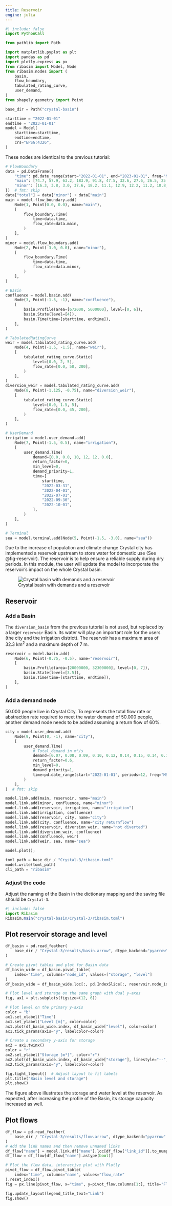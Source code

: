 ```yaml
---
title: Reservoir
engine: julia
---
```


```julia
#| include: false
import PythonCall
```

```python
from pathlib import Path

import matplotlib.pyplot as plt
import pandas as pd
import plotly.express as px
from ribasim import Model, Node
from ribasim.nodes import (
    basin,
    flow_boundary,
    tabulated_rating_curve,
    user_demand,
)
from shapely.geometry import Point
```

```python
base_dir = Path("crystal-basin")

starttime = "2022-01-01"
endtime = "2023-01-01"
model = Model(
    starttime=starttime,
    endtime=endtime,
    crs="EPSG:4326",
)
```

These nodes are identical to the previous tutorial:

```python
# FlowBoundary
data = pd.DataFrame({
    "time": pd.date_range(start="2022-01-01", end="2023-01-01", freq="MS"),
    "main": [74.7, 57.9, 63.2, 183.9, 91.8, 47.5, 32.6, 27.6, 26.5, 25.1, 39.3, 37.8, 57.9],
    "minor": [16.3, 3.8, 3.0, 37.6, 18.2, 11.1, 12.9, 12.2, 11.2, 10.8, 15.1, 14.3, 11.8]
})  # fmt: skip
data["total"] = data["minor"] + data["main"]
main = model.flow_boundary.add(
    Node(1, Point(0.0, 0.0), name="main"),
    [
        flow_boundary.Time(
            time=data.time,
            flow_rate=data.main,
        )
    ],
)
minor = model.flow_boundary.add(
    Node(2, Point(-3.0, 0.0), name="minor"),
    [
        flow_boundary.Time(
            time=data.time,
            flow_rate=data.minor,
        )
    ],
)

# Basin
confluence = model.basin.add(
    Node(3, Point(-1.5, -1), name="confluence"),
    [
        basin.Profile(area=[672000, 5600000], level=[0, 6]),
        basin.State(level=[4]),
        basin.Time(time=[starttime, endtime]),
    ],
)

# TabulatedRatingCurve
weir = model.tabulated_rating_curve.add(
    Node(4, Point(-1.5, -1.5), name="weir"),
    [
        tabulated_rating_curve.Static(
            level=[0.0, 2, 5],
            flow_rate=[0.0, 50, 200],
        )
    ],
)
diversion_weir = model.tabulated_rating_curve.add(
    Node(8, Point(-1.125, -0.75), name="diversion_weir"),
    [
        tabulated_rating_curve.Static(
            level=[0.0, 1.5, 5],
            flow_rate=[0.0, 45, 200],
        )
    ],
)

# UserDemand
irrigation = model.user_demand.add(
    Node(7, Point(-1.5, 0.5), name="irrigation"),
    [
        user_demand.Time(
            demand=[0.0, 0.0, 10, 12, 12, 0.0],
            return_factor=0,
            min_level=0,
            demand_priority=1,
            time=[
                starttime,
                "2022-03-31",
                "2022-04-01",
                "2022-07-01",
                "2022-09-30",
                "2022-10-01",
            ],
        )
    ],
)

# Terminal
sea = model.terminal.add(Node(5, Point(-1.5, -3.0), name="sea"))
```

Due to the increase of population and climate change Crystal city has implemented a reservoir upstream to store water for domestic use (See @fig-reservoir).
The reservoir is to help ensure a reliable supply during dry periods.
In this module, the user will update the model to incorporate the reservoir's impact on the whole Crystal basin.

![Crystal basin with demands and a reservoir](https://s3.deltares.nl/ribasim/doc-image/quickstart/Crystal-basin-with-demands-and-a-reservoir.png){fig-align="left" #fig-reservoir}

## Reservoir
### Add a Basin
The `diversion_basin` from the previous tutorial is not used, but replaced by a larger `reservoir` Basin.
Its water will play an important role for the users (the city and the irrigation district).
The reservoir has a maximum area of $32.3 \text{ km}^2$ and a maximum depth of $7 \text{ m}$.

```python
reservoir = model.basin.add(
    Node(6, Point(-0.75, -0.5), name="reservoir"),
    [
        basin.Profile(area=[20000000, 32300000], level=[0, 7]),
        basin.State(level=[3.5]),
        basin.Time(time=[starttime, endtime]),
    ],
)
```

### Add a demand node
$50.000$ people live in Crystal City.
To represents the total flow rate or abstraction rate required to meet the water demand of $50.000$ people, another demand node needs to be added assuming a return flow of $60\%$.

```python
city = model.user_demand.add(
    Node(9, Point(0, -1), name="city"),
    [
        user_demand.Time(
            # Total demand in m³/s
            demand=[0.07, 0.08, 0.09, 0.10, 0.12, 0.14, 0.15, 0.14, 0.12, 0.10, 0.09, 0.08],
            return_factor=0.6,
            min_level=0,
            demand_priority=1,
            time=pd.date_range(start="2022-01-01", periods=12, freq="MS"),
        )
    ],
)  # fmt: skip
```

```python
model.link.add(main, reservoir, name="main")
model.link.add(minor, confluence, name="minor")
model.link.add(reservoir, irrigation, name="irrigation")
model.link.add(irrigation, confluence)
model.link.add(reservoir, city, name="city")
model.link.add(city, confluence, name="city returnflow")
model.link.add(reservoir, diversion_weir, name="not diverted")
model.link.add(diversion_weir, confluence)
model.link.add(confluence, weir)
model.link.add(weir, sea, name="sea")
```

```python
model.plot();
```

```python
toml_path = base_dir / "Crystal-3/ribasim.toml"
model.write(toml_path)
cli_path = "ribasim"
```

### Adjust the code
Adjust the naming of the Basin in the dictionary mapping and the saving file should be `Crystal-3`.

```julia
#| include: false
import Ribasim
Ribasim.main("crystal-basin/Crystal-3/ribasim.toml")
```

## Plot reservoir storage and level

```python
df_basin = pd.read_feather(
    base_dir / "Crystal-3/results/basin.arrow", dtype_backend="pyarrow"
)

# Create pivot tables and plot for Basin data
df_basin_wide = df_basin.pivot_table(
    index="time", columns="node_id", values=["storage", "level"]
)
df_basin_wide = df_basin_wide.loc[:, pd.IndexSlice[:, reservoir.node_id]]

# Plot level and storage on the same graph with dual y-axes
fig, ax1 = plt.subplots(figsize=(12, 6))

# Plot level on the primary y-axis
color = "b"
ax1.set_xlabel("Time")
ax1.set_ylabel("Level [m]", color=color)
ax1.plot(df_basin_wide.index, df_basin_wide["level"], color=color)
ax1.tick_params(axis="y", labelcolor=color)

# Create a secondary y-axis for storage
ax2 = ax1.twinx()
color = "r"
ax2.set_ylabel("Storage [m³]", color="r")
ax2.plot(df_basin_wide.index, df_basin_wide["storage"], linestyle="--", color=color)
ax2.tick_params(axis="y", labelcolor=color)

fig.tight_layout()  # Adjust layout to fit labels
plt.title("Basin level and storage")
plt.show()
```

The figure above illustrates the storage and water level at the reservoir.
As expected, after increasing the profile of the Basin, its storage capacity increased as well.

## Plot flows

```python
df_flow = pd.read_feather(
    base_dir / "Crystal-3/results/flow.arrow", dtype_backend="pyarrow"
)
# Add the link names and then remove unnamed links
df_flow["name"] = model.link.df["name"].loc[df_flow["link_id"]].to_numpy()
df_flow = df_flow[df_flow["name"].astype(bool)]

# Plot the flow data, interactive plot with Plotly
pivot_flow = df_flow.pivot_table(
    index="time", columns="name", values="flow_rate"
).reset_index()
fig = px.line(pivot_flow, x="time", y=pivot_flow.columns[1:], title="Flow [m3/s]")

fig.update_layout(legend_title_text="Link")
fig.show()
```
